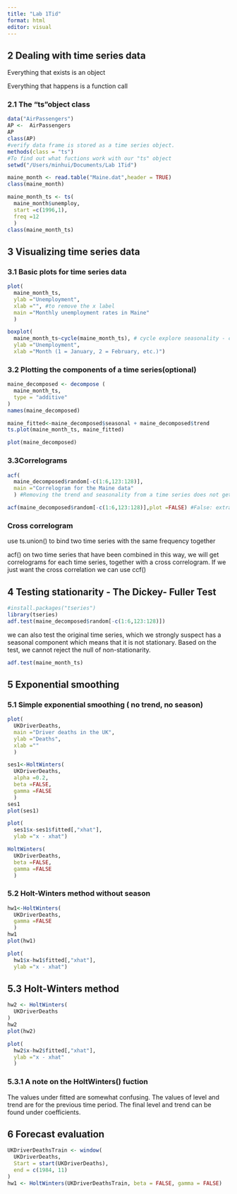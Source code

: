 ```yaml
---
title: "Lab 1Tid"
format: html
editor: visual
---
```


## 2 Dealing with time series data

Everything that exists is an object

Everything that happens is a function call

### 2.1 The "ts"object class

```r
data("AirPassengers")
AP <-  AirPassengers
AP
class(AP)
#verify data frame is stored as a time series object.
methods(class = "ts")
#To find out what fuctions work with our "ts" object
setwd("/Users/minhui/Documents/Lab 1Tid")

maine_month <- read.table("Maine.dat",header = TRUE)
class(maine_month)

maine_month_ts <- ts(
  maine_month$unemploy,
  start =c(1996,1),
  freq =12
  )
class(maine_month_ts)
```

## 3 Visualizing time series data

### 3.1 Basic plots for time series data

```r
plot(
  maine_month_ts,
  ylab ="Unemployment",
  xlab ="", #to remove the x label
  main ="Monthly unemployment rates in Maine"
  )
```

```r
boxplot(
  maine_month_ts~cycle(maine_month_ts), # cycle explore seasonality - creating a new covariate that takes one value for all observations corresponding to the same season.
  ylab ="Unemployment",
  xlab ="Month (1 = January, 2 = February, etc.)")

```

### 3.2 Plotting the components of a time series(optional)

```r
maine_decomposed <- decompose (
  maine_month_ts,
  type = "additive"
)
names(maine_decomposed)

maine_fitted<-maine_decomposed$seasonal + maine_decomposed$trend 
ts.plot(maine_month_ts, maine_fitted)

plot(maine_decomposed)

```

### 3.3Correlograms

```r
acf(
  maine_decomposed$random[-c(1:6,123:128)],
  main ="Correlogram for the Maine data"
  ) #Removing the trend and seasonality from a time series does not get rid of all serial correlation. acf() to create a correlogram, which shows the serial correlation for different lags. it takes the same main = argument as the plot() fuction.
```

```r
acf(maine_decomposed$random[-c(1:6,123:128)],plot =FALSE) #False: extraxct the exact auticorrelations without getting a plot
```

### Cross correlogram

use ts.union() to bind two time series with the same frequency together

acf() on two time series that have been combined in this way, we will get correlograms for each time series, together with a cross correlogram. If we just want the cross correlation we can use ccf()

## 4 Testing stationarity - The Dickey- Fuller Test

```r
#install.packages("tseries")
library(tseries)
adf.test(maine_decomposed$random[-c(1:6,123:128)])
```

we can also test the original time series, which we strongly suspect has a seasonal component which means that it is not stationary. Based on the test, we cannot reject the null of non-stationarity.

```r
adf.test(maine_month_ts)
```

## 5 Exponential smoothing

### 5.1 Simple exponential smoothing ( no trend, no season)

```r
plot(
  UKDriverDeaths,
  main ="Driver deaths in the UK",
  ylab ="Deaths",
  xlab =""
  )
```

```r
ses1<-HoltWinters(
  UKDriverDeaths,
  alpha =0.2,
  beta =FALSE,
  gamma =FALSE
  )
ses1
plot(ses1)
```

```r
plot(
  ses1$x-ses1$fitted[,"xhat"],
  ylab ="x - xhat")
```

```r
HoltWinters(
  UKDriverDeaths,
  beta =FALSE,
  gamma =FALSE
  )
```

### 5.2 Holt-Winters method without season

```r
hw1<-HoltWinters(
  UKDriverDeaths,
  gamma =FALSE
  )
hw1
plot(hw1)
```

```r
plot(
  hw1$x-hw1$fitted[,"xhat"],
  ylab ="x - xhat")
```

## 5.3 Holt-Winters method

```r
hw2 <- HoltWinters(
  UKDriverDeaths
)
hw2
plot(hw2)

plot(
  hw2$x-hw2$fitted[,"xhat"],
  ylab ="x - xhat"
  )

```

### 5.3.1 A note on the HoltWinters() fuction

The values under fitted are somewhat confusing. The values of level and trend are for the previous time period. The final level and trend can be found under coefficients.

## 6 Forecast evaluation

```r
UKDriverDeathsTrain <- window(
  UKDriverDeaths,
  Start = start(UKDriverDeaths),
  end = c(1984, 11)
)
hw1 <- HoltWinters(UKDriverDeathsTrain, beta = FALSE, gamma = FALSE)
```
